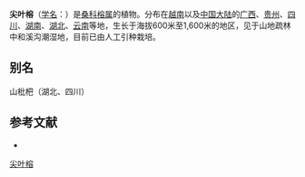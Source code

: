 {{Speciesbox
| name = 尖叶榕
| status = 
| status_system = 
| image =
| genus = Ficus
| species = henryi
| authority = Warb. ex Diels
}}

'''尖叶榕'''（[[学名|学名]]：{{lang|la|''Ficus henryi''}}）是[[桑科|桑科]][[榕属|榕属]]的植物。分布在[[越南|越南]]以及[[中国大陆|中国大陆]]的[[广西|广西]]、[[贵州|贵州]]、[[四川|四川]]、[[湖南|湖南]]、[[湖北|湖北]]、[[云南|云南]]等地，生长于海拔600米至1,600米的地区，见于山地疏林中和溪沟潮湿地，目前已由人工引种栽培。

== 别名 ==
山枇杷（湖北、四川）

== 参考文献 ==
<div class="references-small">
* {{cite web| url =http://www.bioinfo.cn/db05/KmzwSpecies.php?action=view&id=13596| title =尖叶榕| work =《中国高等植物数据库全库》| publisher =中国科学院微生物研究所| author =昆明植物研究所| accessdate =2009-02-24| deadurl =yes| archiveurl =https://web.archive.org/web/20160305103324/http://www.bioinfo.cn/db05/KmzwSpecies.php?action=view&id=13596| archivedate =2016-03-05}}
</div>
{{Taxonbar|from=Q11037648}}

[[Category:榕属|尖叶榕]]


{{植物小作品}}
